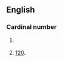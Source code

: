 ==English==

===Cardinal number===
{{infl|en|cardinal number}}

# {{obsolete|or|nonstandard}} {{misspelling of|twelfth}}
# {{nonstandard}} [[120]].